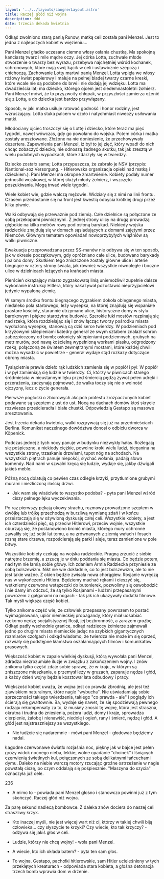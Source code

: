 ```yaml
---
layout: '../../layouts/LangnerLayout.astro'
title: Raczej głód niż wojna
description: ddd
date: trzecia dekada kwietnia
---
```


Odkąd zwolniono starą panią Runow, matką celi została pani Menzel. Jest to jedna z najlepszych kobiet w więzieniu...

Pani Menzel gładko uczesane ciemne włosy osłania chustką. Ma spokojną kanciastą twarz i mile mądre oczy. Jej córka Lotta, zuchwale młode stworzenie o twarzy bez wyrazu, przebywa najchętniej wśród kochanek, schronowych, które mają swój kącik w celi i ustawicznie szepczą i chichoczą. Zachowanie Lotty martwi panią Menzel. Lotta wpięła we włosy różowy kwiat papierowy i maluje na pełnej bladej twarzy czarne kreski, które wcale nie są podobne do brwi i nie dodają jej wdzięku. Lotta ma dwadzieścia lat; ma dziecko, którego ojcem jest siedemnastoletni żołnierz. Pani Menzel mówi, że to przyzwoity chłopak, w przyszłości zamierza ożenić się z Lottą, a do dziecka jest bardzo przywiązany.

Sposób, w jaki matka usiłuje ratować godność i honor rodziny, jest wzruszający. Lotta stuka palcem w czoło i natychmiast niweczy usiłowania matki.

Młodociany ojciec troszczył się o Lottę i dziecko, które teraz ma pięć tygodni, nawet wówczas, gdy go powołano do wojska. Potem córka i matka zostały aresztowane. Złożono na nie doniesienie, że przechowywały dezertera. Zapewnienia pani Menzel, iż był to jej zięć, który wpadł do nich chcąc zobaczyć dziecko, nie odnoszą żadnego skutku, tak jak zresztą w wielu podobnych wypadkach, które zdarzyły się w twierdzy.

Dziecko zostało same; Lotta przypuszcza, że zabrało je NSV (przypis: Nantional-soz Versorgung. - Hitlerowska organizacja opieki nad matką i dzieckiem.). Pani Menzel ma okropne zmartwienie. Kobiety podały numer jednostki wojskowej, w której służył młody żołnierz, i wszczęto poszukiwania. Mogą trwać wiele tygodni.

Wiele kobiet wie, gdzie walczą mężowie. Widziały się z nimi na linii frontu. Czasem przedostanie się na front jest kwestią odbycia krótkiej drogi przez kilka piwnic.

Walki odbywają się przeważnie pod ziemią. Całe dzielnice są połączone ze sobą przekopami piwnicznymi. Z jednej strony ulicy na drugą prowadzą głębokie na kilka metrów rowy pod osłoną barykad. Niekiedy wojska radzieckie znajdują się w domach sąsiadujących z domami zajętymi przez Niemców. Głównym tematem opowiadań nowoprzybyłych więźniów są walki piwniczne.

Ewakuacja przeprowadzana przez SS-manów nie odbywa się w ten sposób, jak w okresie początkowym, gdy opróżniano całe ulice, budowano barykady i palono domy. Skutkiem tego zniszczone zostały główne ulice i arterie biegnące w cztery strony świata, jak również wszystkie równoległe i boczne ulice w dzielnicach leżących na krańcach miasta.

Pierścień okrążający miasto zygzakowatą linią uniemożliwił zupełnie dalsze wykonanie instrukcji Hitlera, który nakazywał pozostawić nieprzyjacielowi jedynie wypaloną ziemię.

W samym środku frontu biegnącego zygzakiem dokoła obleganego miasta, niedaleko pola startowego, leży wysepka, na której znajdują się wspaniałe prastare kościoły, starannie utrzymane ulice, historyczne domy w stylu barokowym i piękne starożytne budowle. Szerokie łuki mostów rozpinają się nad rzeką, która rozdzielając się i znów łącząc tworzy pośrodku miasta wydłużoną wysepkę, stanowią cą dziś serce twierdzy. W podziemiach pod krzyżowymi sklepieniami katedry generał ze swym sztabem znalazł schron zabezpieczony od bomb; osłonięty sklepieniami podziemnych, grubych na metr murów, pod nawą kościelną wypełnioną workami piasku, odgrodzony rzeką, połączoną ze światem zewnętrznymi mostami, które każdej chwili można wysadzić w powietrze - generał wydaje stąd rozkazy dotyczące obrony miasta.

Tysiącletnie prawie dzieło rąk ludzkich zamienia się w popiół i pył. W popiół i w pył zamieniają się ludzie w twierdzy. Ci, którzy w piwnicach starego śródmieścia w nieustannym lęku przed śmiercią pędzą żywot pełen udręki i przerażenia, zaczynają pojmować, że walka toczy się nie o wolność ojczyzny, lecz o życie generała.

Pierwsze pogłoski o zbiorowych akcjach protestu zrozpaczonych kobiet podawane są szeptem z ust do ust. Nocą na dachach domów ktoś skrycie rozwiesza prześcieradła i białe chustki. Odpowiedzią Gestapo są masowe aresztowania.

Jest trzecia dekada kwietnia, walki rozgrywają się już na przedmieściach Berlina. Komunikat naczelnego dowództwa donosi o odbiciu dworca w Köpenick.

Podczas jednej z tych nocy panuje w budynku niezwykły hałas. Rozlegają się pośpieszne, a niekiedy ciężkie, powolne kroki wielu ludzi, bieganina na wszystkie strony, trzaskanie drzwiami, tupot nóg na schodach. Na wszystkich piętrach panuje niepokój, słychać wołania, padają słowa komendy. Nad nami w szwalni kręcą się ludzie, wydaje się, jakby dźwigali jakieś meble.

Późną nocą dolatują co pewien czas odległe krzyki, przytłumione grubymi murami i niezliczoną ilością drzwi.

- Jak wam się właściwie to wszystko podoba? - pyta pani Menzel wśród ciszy pełnego lęku wyczekiwania.

Po raz pierwszy pękają okowy strachu, rozmowy prowadzone szeptem w dwójkę lub trójkę przechodzą w burzliwą wymianę zdań i w końcu przeistaczają się w ożywioną dyskusję całej celi. Wszystkie kobiety, a jest ich czterdzieści pięć, są przeciw Hitlerowi, przeciw wojnie, wszystkie oburzają się, że postanowiono bronić miasta, którego mury ochronne zawaliły się już setki lat temu, a na zrównanych z ziemią wałach i fosach rosną stare drzewa, rozpościerają się parki i aleje, teraz zamienione w pole bitwy.

Wszystkie kobiety czekają na wojska radzieckie. Pragną zrzucić z siebie natrętne brzemię, a zrzucą je w dniu poddania się miasta. Co będzie potem, nad tym nie łamią sobie głowy. Ich zdaniem Armia Radziecka przyniesie ze sobą bolszewizm. Nikt nie wie dokładnie, co to jest bolszewizm, ale to nie jest takie ważne. Z okien będzie zwisała nowa chorągiew. Rosjanie wyręczą nas w wykończeniu Hitlera. Będziemy machać rękami i cieszyć się, wetkniemy czerwone wstążeczki do butonierek, pozwolimy się oswobodzić i nie damy im odczuć, że są tylko Rosjanami - ludźmi przepasanymi powrozem z gałganami na nogach - tak jak ich ukazywały dodatki filmowe. Tak myśli większa część kobiet.

Tylko znikoma część wie, że człowiek przepasany powrozem to postać wyimaginowana, upiór niemieckiej propagandy, który miał uosabiać rzekomo nędzę socjalistycznej Rosji, jej bezbronność, a zarazem groźbę. Odkąd padły wschodnie granice, odkąd radzieccy żołnierze zajmowali jedno po drugim miasta niemieckie jadąc na szybkich gigantycznych rozmiarów czołgach i odkąd wiadomo, że twierdza nie może im się oprzeć, rozwiały się podstępne kłamstwa oszałamiających filmów i komunikatów prasowych.

Większość kobiet w zapale wielkiej dyskusji, którą wywołała pani Menzel, zdradza niezrozumiałe iluzje w związku z zakończeniem wojny. I znów znikoma tylko część zdaje sobie sprawę, że w kraju, w którym są zniszczone mieszkania, a przemysł leży w gruzach, zapanuje nędza i głód, a każdy dzień wojny będzie kosztował lata odbudowy i pracy.

Większość kobiet uważa, że wojna jest co prawda zbrodnią, ale jest też zjawiskiem naturalnym, które nagle "wybucha". Nie uświadamiają sobie sprzeczności takiego twierdzenia, takiego "co prawda - ale" i poglądy ich ścierają się gwałtownie. Ba, wydaje się nawet, że się spodziewają pewnego rodzaju rekompensaty za to, iż musiały znosić tę wojnę, która jest straszna, okrutna i trudna do zniesienia, pożera ludzi, domy i kraje, sprowadza cierpienie, żałobę i nienawiść, niedolę i ogień, rany i śmierć, nędzę i głód. A głód jest najstraszniejszy ze wszystkiego.

- Nie łudźcie się nadaremnie - mówi pani Menzel - głodować będziemy nadal.

Łagodne czerwonawe światło rozjaśnia noc, piękny jak w bajce jest pełen grozy widok nocnego nieba, lekkie, wolne opadanie "choinek" i lśniących czerwienią świetlnych kul, połączonych ze sobą delikatnymi łańcuchami dymu. Daleko na niebie warczą motory rzucając groźne ostrzeżenie w nagle powstałą ciszę, po czym oddalają się pośpiesznie. "Maszyna do szycia" oznaczyła już cele.

236

- A mimo to - powiada pani Menzel głośno i stanowczo powinni już z tym skończyć. Raczej głód niż wojna.

Za parę sekund nadlecą bombowce. Z daleka znów dociera do naszej celi straszliwy krzyk.

- Kto inaczej myśli, nie jest więcej wart niż ci, którzy w takiej chwili biją człowieka... czy słyszycie te krzyki? Czy wiecie, kto tak krzyczy? - odzywa się jakiś głos w celi.

- Ludzie, którzy nie chcą wojny! - woła pani Menzel.

- A wiecie, kto ich okłada batem? - pyta ten sam głos.

- To wojna, Gestapo, pachołki hitlerowskie, sam Hitler ucieleśniony w tych przeklętych kreaturach - odpowiada stara kobieta, a głośna detonacja trzech bomb wprawia dom w drżenie.
